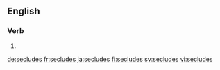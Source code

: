 
==English==

===Verb===
{{head|en}}

# {{en-third-person singular of|seclude}}

[[de:secludes]]
[[fr:secludes]]
[[ja:secludes]]
[[fi:secludes]]
[[sv:secludes]]
[[vi:secludes]]